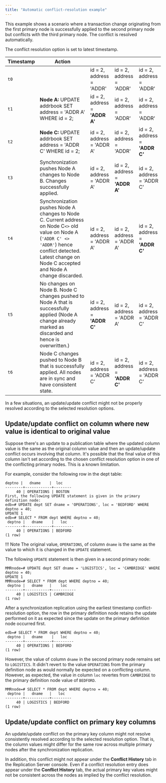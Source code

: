 ```yaml
---
title: "Automatic conflict-resolution example"
---
```


<div id="auto_conflict_resolution_eg" class="registered_link"></div>

This example shows a scenario where a transaction change originating from the first primary node is successfully applied to the second primary node but conflicts with the third primary node. The conflict is resolved automatically.

The conflict resolution option is set to latest timestamp.


 |  Timestamp        | Action                                                                                                                                                                                                                    |                                             |                                             |                                             |
 | ------------------ | ------------------------------------------------------------------------------------------------------------------------------------------------------------------------------------------------------------------- | ------------------------------------------- | ------------------------------------------- | ------------------------------------------- |
 | `t0`               |                                                                                                                                                                                                                     | id = 2, address = 'ADDR'                    | id = 2, address = 'ADDR'                    | id = 2, address = 'ADDR'
 | `t1`               | **Node A:** UPDATE addrbook SET address = 'ADDR A' WHERE id = 2;                                                                                                                                                    | id = 2, address = **'ADDR A'**              | id = 2, address = 'ADDR'                    | id = 2, address = 'ADDR'                    |
 | `t2`               | **Node C:** UPDATE addrbook SET address = 'ADDR C' WHERE id = 2;                                                                                                                                                    | id = 2, address = 'ADDR A'                  | id = 2, address = 'ADDR'                    | id = 2, address = **'ADDR C'**              |
 | `t3`               | Synchronization pushes Node A changes to Node B. Changes successfully applied.                                                                                                                                      | id = 2, address = 'ADDR A'                  | id = 2, address = **'ADDR A'**              | id = 2, address = 'ADDR C'                  |
 | `t4`               | Synchronization pushes Node A changes to Node C. Current address on Node C`<>` old value on Node A (``'ADDR C' <> 'ADDR'``) hence conflict detected. Latest change on Node C accepted and Node A change discarded. | id = 2, address = 'ADDR A'                  | id = 2, address = 'ADDR A'                  | id = 2, address = **'ADDR C'**              |
 | `t5`               | No changes on Node B. Node C changes pushed to Node A that is successfully applied (Node A change already marked as discarded and hence is overwritten.)                                                            | id = 2, address = **'ADDR C'**              | id = 2, address = 'ADDR A'                  | id = 2, address = 'ADDR C'                  |
 | `t6`               | Node C changes pushed to Node B that is successfully applied. All nodes are in sync and have consistent state.                                                                                                      | id = 2, address = 'ADDR C'                  | id = 2, address = **'ADDR C'**              | id = 2, address = 'ADDR C'                  |

In a few situations, an update/update conflict might not be properly resolved according to the selected resolution options. 

## Update/update conflict on column where new value is identical to original value

Suppose there's an update to a publication table where the updated column value is the same as the original column value and then an update/update conflict occurs involving that column. It's possible that the final value of this column isn't set according to the chosen conflict resolution option in one of the conflicting primary nodes. This is a known limitation.

For example, consider the following row in the dept table:

```text
deptno |   dname    |  loc
--------+------------+--------
     40 | OPERATIONS | BOSTON
First, the following UPDATE statement is given in the primary definition node:
edb=# UPDATE dept SET dname = 'OPERATIONS', loc = 'BEDFORD' WHERE deptno = 40;
UPDATE 1
edb=# SELECT * FROM dept WHERE deptno = 40;
 deptno |   dname    |   loc
--------+------------+---------
     40 | OPERATIONS | BEDFORD
(1 row)
```

!!! Note
    The original value, `OPERATIONS`, of column `dname` is the same as the value to which it is changed in the `UPDATE` statement.

The following `UPDATE` statement is then given in a second primary node:

```text
MMRnode=# UPDATE dept SET dname = 'LOGISTICS', loc = 'CAMBRIDGE' WHERE deptno = 40;
UPDATE 1
MMRnode=# SELECT * FROM dept WHERE deptno = 40;
 deptno |   dname   |    loc
--------+-----------+-----------
     40 | LOGISTICS | CAMBRIDGE
(1 row)
```

After a synchronization replication using the earliest timestamp conflict-resolution option, the row in the primary definition node retains the update performed on it as expected since the update on the primary definition node occurred first.

```text
edb=# SELECT * FROM dept WHERE deptno = 40;
 deptno |   dname    |   loc
--------+------------+---------
     40 | OPERATIONS | BEDFORD
(1 row)
```

However, the value of column `dname` in the second primary node remains set to `LOGISTICS`. It didn't revert to the value `OPERATIONS` from the primary definition node as would normally be expected on a conflicting column. However, as expected, the value in column `loc` revertes from `CAMBRIDGE` to the primary definition node value of `BEDFORD`.

```text
MMRnode=# SELECT * FROM dept WHERE deptno = 40;
 deptno |   dname   |   loc
--------+-----------+---------
     40 | LOGISTICS | BEDFORD
(1 row)
```

## Update/update conflict on primary key columns

An update/update conflict on the primary key column might not resolve consistently resolved according to the selected resolution option. That is, the column values might differ for the same row across multiple primary nodes after the synchronization replication.

In addition, this conflict might not appear under the **Conflict History** tab in the Replication Server console. Even if a conflict resolution entry does appear under the **Conflict History** tab, the actual primary key values might not be consistent across the nodes as implied by the conflict resolution.

